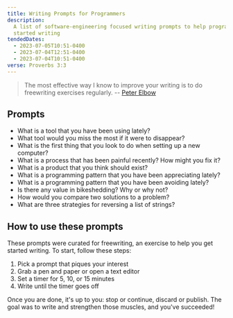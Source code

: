 ```yaml
---
title: Writing Prompts for Programmers
description:
  A list of software-engineering focused writing prompts to help programmers get
  started writing
tendedDates:
  - 2023-07-05T10:51-0400
  - 2023-07-04T12:51-0400
  - 2023-07-04T10:51-0400
verse: Proverbs 3:3
---
```



> The most effective way I know to improve your writing is to do freewriting
> exercises regularly. --
> [Peter Elbow](https://www.research.ucsb.edu/sites/default/files/RD/docs/FREEWRITING-by-Peter-Elbow.pdf)

## Prompts

<RandomPrompt>

- What is a tool that you have been using lately?
- What tool would you miss the most if it were to disappear?
- What is the first thing that you look to do when setting up a new computer?
- What is a process that has been painful recently? How might you fix it?
- What is a product that you think should exist?
- What is a programming pattern that you have been appreciating lately?
- What is a programming pattern that you have been avoiding lately?
- Is there any value in bikeshedding? Why or why not?
- How would you compare two solutions to a problem?
- What are three strategies for reversing a list of strings?

</RandomPrompt>

## How to use these prompts

These prompts were curated for freewriting, an exercise to help you get started
writing. To start, follow these steps:

1. Pick a prompt that piques your interest
2. Grab a pen and paper or open a text editor
3. Set a timer for 5, 10, or 15 minutes
4. Write until the timer goes off

Once you are done, it's up to you: stop or continue, discard or publish. The
goal was to write and strengthen those muscles, and you've succeeded!
